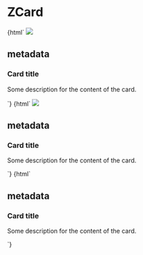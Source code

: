 
<Meta title="ZCard" component="z-card" />

# ZCard

<Preview>
  <Story name="ZCard with image">
    {html`
      <z-card
        .variant="${radios("Variant", { default: '', ...CardVariants }, '')}"
        .clickable="${boolean("Clickable", false)}"
        style="width: 356px;"
      >
        <img slot="cover" src="https://i.pinimg.com/originals/b9/fc/7e/b9fc7e6b2dd2ca128bcc3412e68994f0.jpg" />
        <h2 class="body-5" slot="metadata">metadata</h2>
        <h3 slot="title">Card title</h3>
        <p class="body-3" slot="text">Some description for the content of the card.</p>
        <z-icon name="share" slot="action"></z-icon>
        <z-icon name="delete" slot="action"></z-icon>
      </z-card>
    `}
  </Story>
</Preview>

<Preview>
  <Story name="ZCard with image and icon">
    {html`
      <z-card
        cover-icon="play-filled"
        .variant="${radios("Variant", { default: '', ...CardVariants }, '')}"
        .clickable="${boolean("Clickable", false)}"
        style="width: 356px;"
      >
        <img slot="cover" src="https://i.pinimg.com/originals/b9/fc/7e/b9fc7e6b2dd2ca128bcc3412e68994f0.jpg" />
        <h2 class="body-5" slot="metadata">metadata</h2>
        <h3 slot="title">Card title</h3>
        <p class="body-3" slot="text">Some description for the content of the card.</p>
        <z-icon name="share" slot="action"></z-icon>
        <z-icon name="delete" slot="action"></z-icon>
      </z-card>
    `}
  </Story>
</Preview>

<Preview>
  <Story name="ZCard color cover">
    {html`
      <z-card
        .variant="${radios("Variant", { default: '', ...CardVariants }, '')}"
        .clickable="${boolean("Clickable", false)}"
        style="--z-card--color-cover-background: orange; width: 356px;"
      >
        <h2 class="body-5" slot="metadata">metadata</h2>
        <h3 slot="title">Card title</h3>
        <p class="body-3" slot="text">Some description for the content of the card.</p>
        <z-icon name="share" slot="action"></z-icon>
        <z-icon name="delete" slot="action"></z-icon>
      </z-card>
    `}
  </Story>
</Preview>

<Props of="z-card" />
